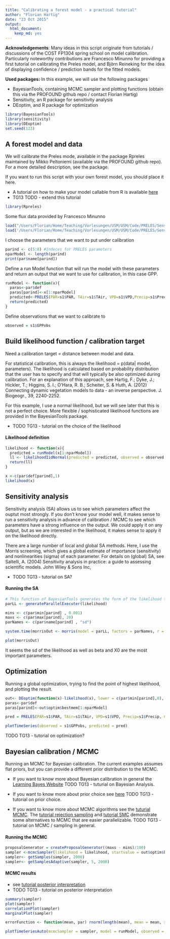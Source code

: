 ```yaml
---
title: "Calibrating a forest model - a practical tutorial"
author: "Florian Hartig"
date: "23 Oct 2015"
output:
  html_document:
    keep_md: yes
---
```


**Acknowledgements**: Many ideas in this script originate from tutorials / discussions of the COST FP1304 spring school on model calibration. Particularly noteworthy contributions are Francesco Minunno for providing a first tutorial on calibrating the Preles model, and Björn Reineking for the idea of displaying confidence / prediction bands for the fitted models. 

**Used packages:** In this example, we will use the following packages

* BayesianTools, containing MCMC sampler and plotting functions (obtain this via the PROFOUND github repo / contact Florian Hartig)
* Sensitivity, an R package for sensitivity analysis
* DEoptim, and R package for optimization

```r
library(BayesianTools)
library(sensitivity)
library(DEoptim)
set.seed(123)
```

## A forest model and data 

We will calibrate the Preles mode, available in the package Rpreles maintained by Mikko Peltoniemi (available via the PROFOUND github repo). For a more detailed description, see the package.

If you want to run this script with your own forest model, you should place it here. 

* A tutorial on how to make your model callable from R is available [here](https://github.com/florianhartig/LearningBayes/blob/master/CommentedCode/09-BayesAndProcessBasedModels/LinkingAModelToR.md)
* TG13 TODO - extend this tutorial

```r
library(Rpreles)
```

Some flux data provided by Francesco Minunno

```r
load("/Users/Florian/Home/Teaching/Vorlesungen/USM/USM/Code/PRELES/Sensitivity/Boreal_sites.rdata")
load('/Users/Florian/Home/Teaching/Vorlesungen/USM/USM/Code/PRELES/Sensitivity/par.rdata')
```

I choose the parameters that we want to put under calibration

```r
parind <- c(5:8) #Indeces for PRELES parameters
nparModel <- length(parind)
print(par$name[parind])

```

Define a run Model function that will run the model with these parameters and return an output that we want to use for calibration, in this case GPP.


```r
runModel <- function(x){
  paras<-par$def
  paras[parind]<-x[1:nparModel]
  predicted<-PRELES(PAR=s1$PAR, TAir=s1$TAir, VPD=s1$VPD,Precip=s1$Precip, CO2=s1$CO2, fAPAR=s1$fAPAR, p=paras)$GPP
  return(predicted)
}

```


Define observations that we want to calibrate to

```r
observed = s1$GPPobs
```


## Build likelihood function / calibration target

Need a calibration target = distance between model and data.

For statistical calibration, this is always the likelihood = p(data| model, parameters). The likelihood is calculated based on probability distribution that the user has to specify and that will typically be also optimized during calibration. For an explanation of this approach, see Hartig, F.; Dyke, J.; Hickler, T.; Higgins, S. I.; O'Hara, R. B.; Scheiter, S. & Huth, A. (2012) Connecting dynamic vegetation models to data - an inverse perspective. J. Biogeogr., 39, 2240-2252.

For this example, I use a normal likelihood, but we will see later that this is not a perfect choice. More flexible / sophisticated likelihood functions are provided in the BayesianTools package.

* TODO TG13 - tutorial on the choice of the likelihood

#### Likelihood definition

```r

likelihood <- function(x){
  predicted = runModel(x[1:nparModel])
  ll <- likelihoodIidNormal(predicted = predicted, observed = observed, x[nparModel+1])
  return(ll)
}

x <-c(par$def[parind],1) 
likelihood(x)
```

## Sensitivity analysis

Sensitivity analysis (SA) allows us to see which parameters affect the ouptut most strongly. If you don't know your model well, it makes sense to run a sensitivity analysis in advance of calibration / MCMC to see which parameters have a strong influence on the output. We could apply it on any output, but as we are interested in the likelihood, it makes sense to apply it on the likelihood directly.

There are a large number of local and global SA methods. Here, I use the Morris screening, which gives a global estimate of importance (sensitivity) and nonlinearities (sigma) of each parameter. For details on (global) SA, see Saltelli, A. (2004) Sensitivity analysis in practice: a guide to assessing scientific models. John Wiley & Sons Inc, 

* TODO TG13 - tutorial on SA?

#### Running the SA

```r
# This function of BayesianTools generates the form of the likelihood that is needed for the sensitivity package
parLL <- generateParallelExecuter(likelihood)

mins <- c(par$min[parind] , 0.001)
maxs <- c(par$max[parind], 20)
parNames <- c(par$name[parind] , "sd")

system.time(morrisOut <- morris(model = parLL, factors = parNames, r = 500, design = list(type = "oat", levels = 5, grid.jump = 3), binf = mins, bsup = maxs, scale = TRUE)) 

plot(morrisOut)
```

It seems the sd of the likelihood as well as beta and X0 are the most important parameters.

## Optimization

Running a global optimization, trying to find the point of highest likelihood, and plotting the result.

```r
out<- DEoptim(function(x)-likelihood(x), lower = c(par$min[parind],0), upper =  c(par$max[parind],20) )
paras<-par$def
paras[parind]<-out$optim$bestmem[1:nparModel]

pred = PRELES(PAR=s1$PAR, TAir=s1$TAir, VPD=s1$VPD, Precip=s1$Precip, CO2=s1$CO2, fAPAR=s1$fAPAR, p=paras)$GPP

plotTimeSeries(observed = s1$GPPobs, predicted = pred)

```

TODO TG13 - tutorial on optimization?

## Bayesian calibration / MCMC

Running an MCMC for Bayesian calibration. The current examples assumes flat priors, but you can provide a different prior distribution to the MCMC. 

* If you want to know more about Bayesian calibration in general the [Learning Bayes Website](http://florianhartig.github.io/LearningBayes/) TODO TG13 - tuturial on Bayesian Analysis.
  
* If you want to know more about prior choice see [here](https://github.com/florianhartig/LearningBayes/blob/master/CommentedCode/01-Principles/Priors.md) TODO TG13 - tutorial on prior choice.

* If you want to know more about MCMC algorithms see the [tuturial MCMC](https://github.com/florianhartig/LearningBayes/blob/master/CommentedCode/02-Samplers/MCMC/Metropolis.md). The [tutorial rejection sampling](https://github.com/florianhartig/LearningBayes/blob/master/CommentedCode/02-Samplers/Rejection/ExampleRejectionSampler.md) and [tutorial SMC](https://github.com/florianhartig/LearningBayes/blob/master/CommentedCode/02-Samplers/SMC/SMC.md) demonstrate some alternatives to MCMC that are easier parallelizable. TODO TG13 - tutorial on MCMC / sampling in general.


#### Running the MCMC



```r
proposalGenerator = createProposalGenerator((maxs - mins)/100)
sampler <-mcmcSampler(likelihood = likelihood, startvalue = out$optim$bestmem, proposalGenerator = proposalGenerator, optimize = F)
sampler<- getSamples(sampler, 2000)
sampler<- getSamplesAdaptive(sampler, 5, 2000)
```


#### MCMC results

* see [tutorial posterior interpretation](https://github.com/florianhartig/LearningBayes/blob/master/CommentedCode/01-Principles/Posterior.md)
* TODO TG13 - tutorial on posterior interpretation


```r
summary(sampler)
plot(sampler)
correlationPlot(sampler)
marginalPlot(sampler)

errorFunction <- function(mean, par) rnorm(length(mean), mean = mean, sd = par[nparModel+1])

plotTimeSeriesAuto(mcmcSampler = sampler, model = runModel, observed = observed, error = errorFunction)
```





